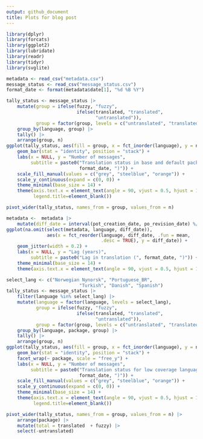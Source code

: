 ```yaml
---
output: github_document
title: Plots for blog post
---
```


```r
library(dplyr)
library(forcats)
library(ggplot2)
library(lubridate)
library(readr)
library(tidyr)
library(svglite)
```

```r
metadata <- read_csv("metadata.csv")
message_status <- read_csv("message_status.csv")
format_date <- format(metadata$date[1], "%d %B %Y")
```

```r
tally_status <- message_status |>
    mutate(group = ifelse(fuzzy, "fuzzy", 
                          ifelse(translated, "translated",
                                 "untranslated")),
           group = factor(group, levels = c("untranslated", "translated", "fuzzy"))) |>
    group_by(language, group) |>
    tally() |>
    arrange(group, n)
ggplot(tally_status, aes(fill = group, x = fct_inorder(language), y = n)) +
    geom_bar(stat = "identity", position = "stack") +
    labs(x = NULL, y = "Number of messages",
         subtitle = paste0("Translation status in base and default packages (", 
                           format_date, ")")) + 
    scale_fill_manual(values = c("grey", "steelblue", "orange")) + 
    scale_y_continuous(expand = c(0, 0)) +
    theme_minimal(base_size = 14) +
    theme(axis.text.x = element_text(angle = 90, vjust = 0.5, hjust = 1),
          legend.title=element_blank())
```

```r
pivot_wider(tally_status, names_from = group, values_from = n)
```

```r
metadata <-  metadata |>
    mutate(diff_date = interval(pot_creation_date, po_revision_date) %/% years(1))
ggplot(na.omit(select(metadata, language, diff_date)), 
               aes(x = fct_reorder(language, diff_date, .fun = mean, 
                                   .desc = TRUE), y = diff_date)) +
    geom_jitter(width = 0.2) +
    labs(x = NULL, y = "Lag (years)",
         subtitle = paste0("Lag in translation (", format_date, ")")) + 
    theme_minimal(base_size = 14) + 
    theme(axis.text.x = element_text(angle = 90, vjust = 0.5, hjust = 1))
```

```r
select_lang <- c("Norwegian Nynorsk", "Portuguese_BR", 
                           "Turkish", "Danish", "Spanish")
tally_status <- message_status |>
    filter(language %in% select_lang) |>
    mutate(language = factor(language, levels = select_lang),
           group = ifelse(fuzzy, "fuzzy", 
                          ifelse(translated, "translated",
                                 "untranslated")),
           group = factor(group, levels = c("untranslated", "translated", "fuzzy"))) |>
    group_by(language, package, group) |>
    tally() |>
    arrange(group, n)
ggplot(tally_status, aes(fill = group, x = fct_inorder(language), y = n)) +
    geom_bar(stat = "identity", position = "stack") +
    facet_wrap(~ package, scale = "free_y") + 
    labs(x = NULL, y = "Number of messages",
         subtitle = paste0("Translation status for low coverage languages (", 
                           format_date, ")")) + 
    scale_fill_manual(values = c("grey", "steelblue", "orange")) + 
    scale_y_continuous(expand = c(0, 0)) +
    theme_minimal(base_size = 14) +
    theme(axis.text.x = element_text(angle = 90, vjust = 0.5, hjust = 1),
          legend.title=element_blank())
```

```r
pivot_wider(tally_status, names_from = group, values_from = n) |>
    arrange(package) |>
    mutate(total = translated  + fuzzy) |>
    select(-untranslated)
```

